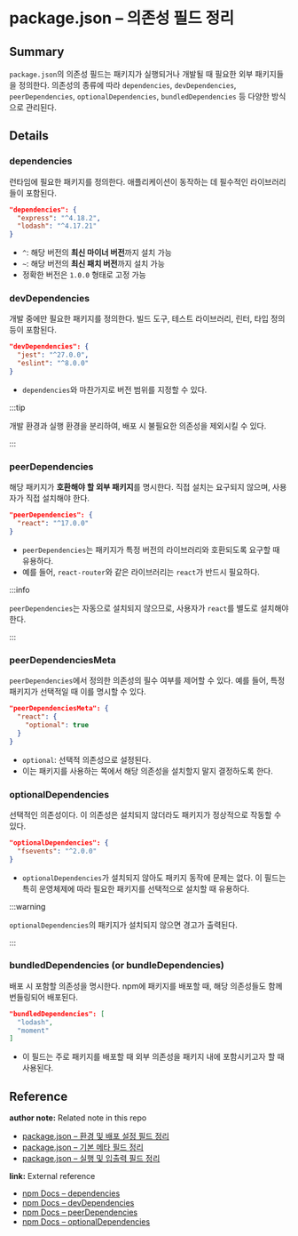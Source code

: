 # package.json – 의존성 필드 정리

<!--
이 노트는 package.json에서 의존성 관련 필드들을 정리한 것이다.
런타임과 개발 환경에 필요한 외부 라이브러리, 패키지 관리 방식 등을 정의한다.
-->

## Summary

`package.json`의 의존성 필드는 패키지가 실행되거나 개발될 때 필요한 외부 패키지들을 정의한다. 의존성의 종류에 따라 `dependencies`, `devDependencies`, `peerDependencies`, `optionalDependencies`, `bundledDependencies` 등 다양한 방식으로 관리된다.

## Details

### dependencies

런타임에 필요한 패키지를 정의한다. 애플리케이션이 동작하는 데 필수적인 라이브러리들이 포함된다.

```json
"dependencies": {
  "express": "^4.18.2",
  "lodash": "^4.17.21"
}
```

- `^`: 해당 버전의 **최신 마이너 버전**까지 설치 가능
- `~`: 해당 버전의 **최신 패치 버전**까지 설치 가능
- 정확한 버전은 `1.0.0` 형태로 고정 가능

### devDependencies

개발 중에만 필요한 패키지를 정의한다. 빌드 도구, 테스트 라이브러리, 린터, 타입 정의 등이 포함된다.

```json
"devDependencies": {
  "jest": "^27.0.0",
  "eslint": "^8.0.0"
}
```

- `dependencies`와 마찬가지로 버전 범위를 지정할 수 있다.

:::tip 

개발 환경과 실행 환경을 분리하여, 배포 시 불필요한 의존성을 제외시킬 수 있다. 

:::

### peerDependencies

해당 패키지가 **호환해야 할 외부 패키지**를 명시한다. 직접 설치는 요구되지 않으며, 사용자가 직접 설치해야 한다.

```json
"peerDependencies": {
  "react": "^17.0.0"
}
```

- `peerDependencies`는 패키지가 특정 버전의 라이브러리와 호환되도록 요구할 때 유용하다.
- 예를 들어, `react-router`와 같은 라이브러리는 `react`가 반드시 필요하다.

:::info 

`peerDependencies`는 자동으로 설치되지 않으므로, 사용자가 `react`를 별도로 설치해야 한다. 

:::

### peerDependenciesMeta

`peerDependencies`에서 정의한 의존성의 필수 여부를 제어할 수 있다. 예를 들어, 특정 패키지가 선택적일 때 이를 명시할 수 있다.

```json
"peerDependenciesMeta": {
  "react": {
    "optional": true
  }
}
```

- `optional`: 선택적 의존성으로 설정된다.
- 이는 패키지를 사용하는 쪽에서 해당 의존성을 설치할지 말지 결정하도록 한다.

### optionalDependencies

선택적인 의존성이다. 이 의존성은 설치되지 않더라도 패키지가 정상적으로 작동할 수 있다.

```json
"optionalDependencies": {
  "fsevents": "^2.0.0"
}
```

- `optionalDependencies`가 설치되지 않아도 패키지 동작에 문제는 없다. 이 필드는 특히 운영체제에 따라 필요한 패키지를 선택적으로 설치할 때 유용하다.

:::warning 

`optionalDependencies`의 패키지가 설치되지 않으면 경고가 출력된다. 

:::

### bundledDependencies (or bundleDependencies)

배포 시 포함할 의존성을 명시한다. npm에 패키지를 배포할 때, 해당 의존성들도 함께 번들링되어 배포된다.

```json
"bundledDependencies": [
  "lodash",
  "moment"
]
```

- 이 필드는 주로 패키지를 배포할 때 외부 의존성을 패키지 내에 포함시키고자 할 때 사용된다.

## Reference

**author note:** Related note in this repo

- [package.json – 환경 및 배포 설정 필드 정리](./env_publish_fields.mdx)
- [package.json – 기본 메타 필드 정리](./meta_fields.mdx)
- [package.json – 실행 및 입출력 필드 정리](./runtime_io_fields.mdx)

**link:** External reference

- [npm Docs – dependencies](https://docs.npmjs.com/cli/v11/configuring-npm/package-json#dependencies)
- [npm Docs – devDependencies](https://docs.npmjs.com/cli/v11/configuring-npm/package-json#devdependencies)
- [npm Docs – peerDependencies](https://docs.npmjs.com/cli/v11/configuring-npm/package-json#peerdependencies)
- [npm Docs – optionalDependencies](https://docs.npmjs.com/cli/v11/configuring-npm/package-json#optionaldependencies)
